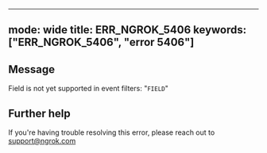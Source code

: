 
---
mode: wide
title: ERR_NGROK_5406
keywords: ["ERR_NGROK_5406", "error 5406"]
---

## Message
Field is not yet supported in event filters: "`FIELD`"




## Further help
If you're having trouble resolving this error, please reach out to [support@ngrok.com](mailto:support@ngrok.com?subject=Help%20with%20ERR_NGROK_5406)

